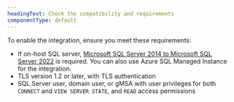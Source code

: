```yaml
---
headingText: Check the compatibility and requirements
componentType: default
---
```


To enable the integration, ensure you meet these requirements:

* If on-host SQL server, [Microsoft SQL Server 2014 to Microsoft SQL Server 2022](https://learn.microsoft.com/en-us/troubleshoot/sql/releases/download-and-install-latest-updates) is required. You can also use Azure SQL Managed Instance for the integration.
* TLS version 1.2 or later, with TLS authentication
* SQL Server user, domain user, or gMSA with user privileges for both `CONNECT` and `VIEW SERVER STATE`, and `READ` access permissions
